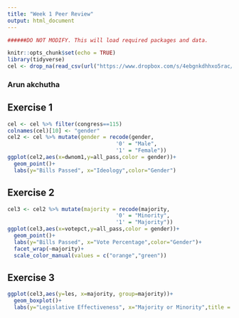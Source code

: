 ```yaml
---
title: "Week 1 Peer Review"
output: html_document
---
```


```r


######DO NOT MODIFY. This will load required packages and data.

knitr::opts_chunk$set(echo = TRUE)
library(tidyverse)
cel <- drop_na(read_csv(url("https://www.dropbox.com/s/4ebgnkdhhxo5rac/cel_volden_wiseman%20_coursera.csv?raw=1")))
```


### Arun akchutha
## Exercise 1

```r
cel <- cel %>% filter(congress==115)
colnames(cel)[10] <- "gender"
cel2 <- cel %>% mutate(gender = recode(gender,
                                  '0' = "Male",
                                  '1' = "Female"))
ggplot(cel2,aes(x=dwnom1,y=all_pass,color = gender))+
  geom_point()+
  labs(y="Bills Passed", x="Ideology",color="Gender")
```

## Exercise 2

```r
cel3 <- cel2 %>% mutate(majority = recode(majority,
                                  '0' = "Minority",
                                  '1' = "Majority"))
ggplot(cel3,aes(x=votepct,y=all_pass,color = gender))+
  geom_point()+
  labs(y="Bills Passed", x="Vote Percentage",color="Gender")+
  facet_wrap(~majority)+
  scale_color_manual(values = c("orange","green"))

```


## Exercise 3

```r
ggplot(cel3,aes(y=les, x=majority, group=majority))+
  geom_boxplot()+
  labs(y="Legislative Effectiveness", x="Majority or Minority",title = "LES in the 115th Congress")
```
